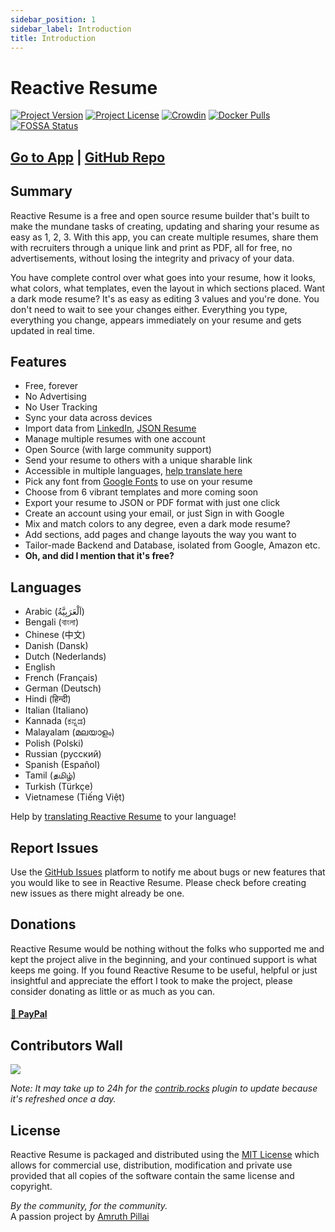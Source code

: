```yaml
---
sidebar_position: 1
sidebar_label: Introduction
title: Introduction
---
```



# Reactive Resume

[![Project Version](https://img.shields.io/github/package-json/v/AmruthPillai/Reactive-Resume?style=flat-square)](https://github.com/AmruthPillai/Reactive-Resume/releases)
[![Project License](https://img.shields.io/github/license/AmruthPillai/Reactive-Resume?style=flat-square)](https://github.com/AmruthPillai/Reactive-Resume/blob/main/LICENSE)
[![Crowdin](https://badges.crowdin.net/reactive-resume/localized.svg)](https://translate.rxresu.me)
[![Docker Pulls](https://img.shields.io/docker/pulls/amruthpillai/reactive-resume?style=flat-square)](https://hub.docker.com/r/amruthpillai/reactive-resume)
[![FOSSA Status](https://app.fossa.com/api/projects/git%2Bgithub.com%2FAmruthPillai%2FReactive-Resume.svg?type=shield)](https://app.fossa.com/projects/git%2Bgithub.com%2FAmruthPillai%2FReactive-Resume?ref=badge_shield)

## [Go to App](https://rxresu.me) | [GitHub Repo](https://github.com/AmruthPillai/Reactive-Resume)

## Summary

Reactive Resume is a free and open source resume builder that's built to make the mundane tasks of creating, updating and sharing your resume as easy as 1, 2, 3. With this app, you can create multiple resumes, share them with recruiters through a unique link and print as PDF, all for free, no advertisements, without losing the integrity and privacy of your data.

You have complete control over what goes into your resume, how it looks, what colors, what templates, even the layout in which sections placed. Want a dark mode resume? It's as easy as editing 3 values and you're done. You don't need to wait to see your changes either. Everything you type, everything you change, appears immediately on your resume and gets updated in real time.

## Features

- Free, forever
- No Advertising
- No User Tracking
- Sync your data across devices
- Import data from [LinkedIn](https://www.linkedin.com/), [JSON Resume](https://jsonresume.org/)
- Manage multiple resumes with one account
- Open Source (with large community support)
- Send your resume to others with a unique sharable link
- Accessible in multiple languages, [help translate here](https://translate.rxresu.me/)
- Pick any font from [Google Fonts](https://fonts.google.com/) to use on your resume
- Choose from 6 vibrant templates and more coming soon
- Export your resume to JSON or PDF format with just one click
- Create an account using your email, or just Sign in with Google
- Mix and match colors to any degree, even a dark mode resume?
- Add sections, add pages and change layouts the way you want to
- Tailor-made Backend and Database, isolated from Google, Amazon etc.
- **Oh, and did I mention that it's free?**

## Languages

- Arabic (اَلْعَرَبِيَّةُ)
- Bengali (বাংলা)
- Chinese (中文)
- Danish (Dansk)
- Dutch (Nederlands)
- English
- French (Français)
- German (Deutsch)
- Hindi (हिन्दी)
- Italian (Italiano)
- Kannada (ಕನ್ನಡ)
- Malayalam (മലയാളം)
- Polish (Polski)
- Russian (русский)
- Spanish (Español)
- Tamil (தமிழ்)
- Turkish (Türkçe)
- Vietnamese (Tiếng Việt)

Help by [translating Reactive Resume](https://translate.rxresu.me) to your language!

## Report Issues

Use the [GitHub Issues](https://github.com/AmruthPillai/Reactive-Resume/issues/new/choose) platform to notify me about bugs or new features that you would like to see in Reactive Resume. Please check before creating new issues as there might already be one.

## Donations

Reactive Resume would be nothing without the folks who supported me and kept the project alive in the beginning, and your continued support is what keeps me going. If you found Reactive Resume to be useful, helpful or just insightful and appreciate the effort I took to make the project, please consider donating as little or as much as you can.

#### [💸 PayPal](https://paypal.me/RajaRajanA)

## Contributors Wall

<a href="https://github.com/AmruthPillai/Reactive-Resume/graphs/contributors">
  <img src="https://contrib.rocks/image?repo=AmruthPillai/Reactive-Resume" />
</a>

_Note: It may take up to 24h for the [contrib.rocks](https://contrib.rocks/image?repo=AmruthPillai/Reactive-Resume) plugin to update because it's refreshed once a day._

## License

Reactive Resume is packaged and distributed using the [MIT License](https://choosealicense.com/licenses/mit/) which allows for commercial use, distribution, modification and private use provided that all copies of the software contain the same license and copyright.

_By the community, for the community._  
A passion project by [Amruth Pillai](https://amruthpillai.com/)
